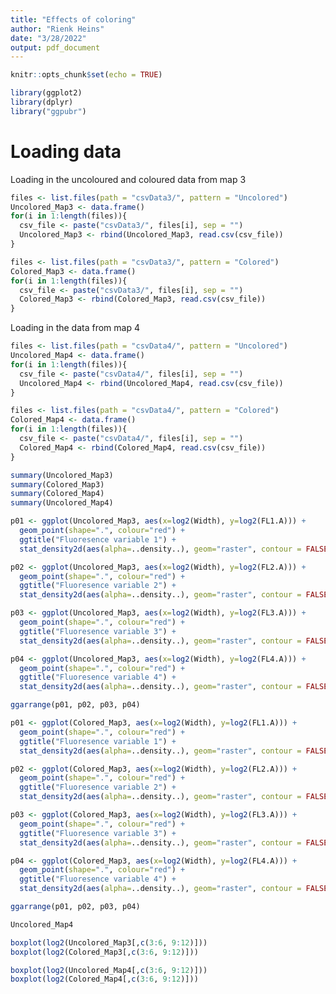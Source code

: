 ```yaml
---
title: "Effects of coloring"
author: "Rienk Heins"
date: "3/28/2022"
output: pdf_document
---
```


```r
knitr::opts_chunk$set(echo = TRUE)
```


```r
library(ggplot2)
library(dplyr)
library("ggpubr")
```

# Loading data

Loading in the uncoloured and coloured data from map 3 

```r
files <- list.files(path = "csvData3/", pattern = "Uncolored")
Uncolored_Map3 <- data.frame()
for(i in 1:length(files)){
  csv_file <- paste("csvData3/", files[i], sep = "")
  Uncolored_Map3 <- rbind(Uncolored_Map3, read.csv(csv_file))
}
```


```r
files <- list.files(path = "csvData3/", pattern = "Colored")
Colored_Map3 <- data.frame()
for(i in 1:length(files)){
  csv_file <- paste("csvData3/", files[i], sep = "")
  Colored_Map3 <- rbind(Colored_Map3, read.csv(csv_file))
}
```

Loading in the data from map 4

```r
files <- list.files(path = "csvData4/", pattern = "Uncolored")
Uncolored_Map4 <- data.frame()
for(i in 1:length(files)){
  csv_file <- paste("csvData4/", files[i], sep = "")
  Uncolored_Map4 <- rbind(Uncolored_Map4, read.csv(csv_file))
}
```

```r
files <- list.files(path = "csvData4/", pattern = "Colored")
Colored_Map4 <- data.frame()
for(i in 1:length(files)){
  csv_file <- paste("csvData4/", files[i], sep = "")
  Colored_Map4 <- rbind(Colored_Map4, read.csv(csv_file))
}
```

```r
summary(Uncolored_Map3)
summary(Colored_Map3)
summary(Colored_Map4)
summary(Uncolored_Map4)
```

```r
p01 <- ggplot(Uncolored_Map3, aes(x=log2(Width), y=log2(FL1.A))) + 
  geom_point(shape=".", colour="red") + 
  ggtitle("Fluoresence variable 1") + 
  stat_density2d(aes(alpha=..density..), geom="raster", contour = FALSE)

p02 <- ggplot(Uncolored_Map3, aes(x=log2(Width), y=log2(FL2.A))) + 
  geom_point(shape=".", colour="red") + 
  ggtitle("Fluoresence variable 2") + 
  stat_density2d(aes(alpha=..density..), geom="raster", contour = FALSE)

p03 <- ggplot(Uncolored_Map3, aes(x=log2(Width), y=log2(FL3.A))) + 
  geom_point(shape=".", colour="red") + 
  ggtitle("Fluoresence variable 3") + 
  stat_density2d(aes(alpha=..density..), geom="raster", contour = FALSE)

p04 <- ggplot(Uncolored_Map3, aes(x=log2(Width), y=log2(FL4.A))) + 
  geom_point(shape=".", colour="red") + 
  ggtitle("Fluoresence variable 4") + 
  stat_density2d(aes(alpha=..density..), geom="raster", contour = FALSE)

ggarrange(p01, p02, p03, p04)
```

```r
p01 <- ggplot(Colored_Map3, aes(x=log2(Width), y=log2(FL1.A))) + 
  geom_point(shape=".", colour="red") + 
  ggtitle("Fluoresence variable 1") + 
  stat_density2d(aes(alpha=..density..), geom="raster", contour = FALSE)

p02 <- ggplot(Colored_Map3, aes(x=log2(Width), y=log2(FL2.A))) + 
  geom_point(shape=".", colour="red") + 
  ggtitle("Fluoresence variable 2") + 
  stat_density2d(aes(alpha=..density..), geom="raster", contour = FALSE)

p03 <- ggplot(Colored_Map3, aes(x=log2(Width), y=log2(FL3.A))) + 
  geom_point(shape=".", colour="red") + 
  ggtitle("Fluoresence variable 3") + 
  stat_density2d(aes(alpha=..density..), geom="raster", contour = FALSE)

p04 <- ggplot(Colored_Map3, aes(x=log2(Width), y=log2(FL4.A))) + 
  geom_point(shape=".", colour="red") + 
  ggtitle("Fluoresence variable 4") + 
  stat_density2d(aes(alpha=..density..), geom="raster", contour = FALSE)

ggarrange(p01, p02, p03, p04)
```


```r
Uncolored_Map4
```

```r
boxplot(log2(Uncolored_Map3[,c(3:6, 9:12)]))
boxplot(log2(Colored_Map3[,c(3:6, 9:12)]))
```

```r
boxplot(log2(Uncolored_Map4[,c(3:6, 9:12)]))
boxplot(log2(Colored_Map4[,c(3:6, 9:12)]))
```




